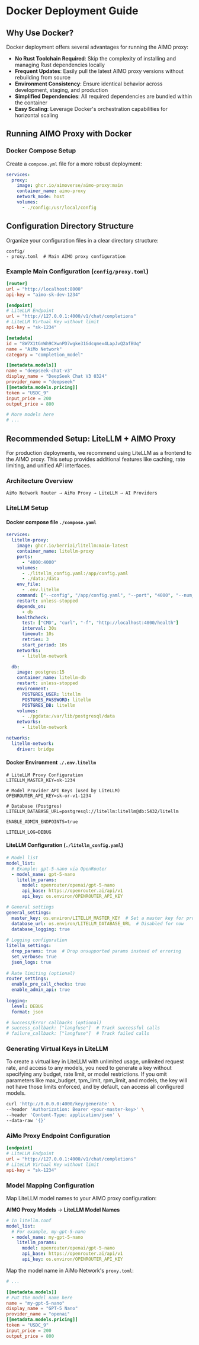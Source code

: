 # Docker Deployment Guide

## Why Use Docker?

Docker deployment offers several advantages for running the AIMO proxy:

- **No Rust Toolchain Required**: Skip the complexity of installing and managing Rust dependencies locally
- **Frequent Updates**: Easily pull the latest AIMO proxy versions without rebuilding from source
- **Environment Consistency**: Ensure identical behavior across development, staging, and production
- **Simplified Dependencies**: All required dependencies are bundled within the container
- **Easy Scaling**: Leverage Docker's orchestration capabilities for horizontal scaling

## Running AIMO Proxy with Docker

### Docker Compose Setup

Create a `compose.yml` file for a more robust deployment:

```yaml
services:
  proxy:
    image: ghcr.io/aimoverse/aimo-proxy:main
    container_name: aimo-proxy
    network_mode: host
    volumes:
      - ./config:/usr/local/config
```

## Configuration Directory Structure

Organize your configuration files in a clear directory structure:

```
config/
- proxy.toml  # Main AIMO proxy configuration
```

### Example Main Configuration (`config/proxy.toml`)

```toml
[router]
url = "http://localhost:8000"
api-key = "aimo-sk-dev-1234"

[endpoint]
# LiteLLM Endpoint
url = "http://127.0.0.1:4000/v1/chat/completions"
# LiteLLM Virtual Key without limit
api-key = "sk-1234"

[metadata]
id = "8W7X1tGnWh9CXwnPD7wgke31Gdcqmex4LapJvQ2afBUq"
name = "AiMo Network"
category = "completion_model"

[[metadata.models]]
name = "deepseek-chat-v3"
display_name = "DeepSeek Chat V3 0324"
provider_name = "deepseek"
[[metadata.models.pricing]]
token = "USDC_9"
input_price = 200
output_price = 800

# More models here
# ...
```

## Recommended Setup: LiteLLM + AIMO Proxy

For production deployments, we recommend using LiteLLM as a frontend to the AIMO proxy. This setup provides additional features like caching, rate limiting, and unified API interfaces.

### Architecture Overview

```
AiMo Network Router → AiMo Proxy → LiteLLM → AI Providers
```

### LiteLLM Setup

#### Docker compose file `./compose.yaml`

```yaml
services:
  litellm-proxy:
    image: ghcr.io/berriai/litellm:main-latest
    container_name: litellm-proxy
    ports:
      - "4000:4000"
    volumes:
      - ./litellm_config.yaml:/app/config.yaml
      - ./data:/data
    env_file:
      - .env.litellm
    command: ["--config", "/app/config.yaml", "--port", "4000", "--num_workers", "1"]
    restart: unless-stopped
    depends_on:
      - db
    healthcheck:
      test: ["CMD", "curl", "-f", "http://localhost:4000/health"]
      interval: 30s
      timeout: 10s
      retries: 3
      start_period: 10s
    networks:
      - litellm-network

  db:
    image: postgres:15
    container_name: litellm-db
    restart: unless-stopped
    environment:
      POSTGRES_USER: litellm
      POSTGRES_PASSWORD: litellm
      POSTGRES_DB: litellm
    volumes:
      - ./pgdata:/var/lib/postgresql/data
    networks:
      - litellm-network

networks:
  litellm-network:
    driver: bridge
```

#### Docker Environment `./.env.litellm`

```
# LiteLLM Proxy Configuration
LITELLM_MASTER_KEY=sk-1234

# Model Provider API Keys (used by LiteLLM)
OPENROUTER_API_KEY=sk-or-v1-1234

# Database (Postgres)
LITELLM_DATABASE_URL=postgresql://litellm:litellm@db:5432/litellm

ENABLE_ADMIN_ENDPOINTS=true

LITELLM_LOG=DEBUG
```

#### LiteLLM Configuration (`./litellm_config.yaml`)

```yaml
# Model list
model_list:
  # Example: gpt-5-nano via OpenRouter
  - model_name: gpt-5-nano
    litellm_params:
      model: openrouter/openai/gpt-5-nano
      api_base: https://openrouter.ai/api/v1
      api_key: os.environ/OPENROUTER_API_KEY

# General settings
general_settings:
  master_key: os.environ/LITELLM_MASTER_KEY  # Set a master key for proxy auth
  database_url: os.environ/LITELLM_DATABASE_URL  # Disabled for now
  database_logging: true
  
# Logging configuration
litellm_settings:
  drop_params: true  # Drop unsupported params instead of erroring
  set_verbose: true
  json_logs: true
  
# Rate limiting (optional)
router_settings:
  enable_pre_call_checks: true
  enable_admin_api: true
  
logging:
  level: DEBUG
  format: json

# Success/Error callbacks (optional)
# success_callback: ["langfuse"]  # Track successful calls
# failure_callback: ["langfuse"]  # Track failed calls
```

### Generating Virtual Keys in LiteLLM

To create a virtual key in LiteLLM with unlimited usage, unlimited request rate, and access to any models, you need to generate a key without specifying any budget, rate limit, or model restrictions. If you omit parameters like max_budget, tpm_limit, rpm_limit, and models, the key will not have those limits enforced, and by default, can access all configured models.

```bash
curl 'http://0.0.0.0:4000/key/generate' \
--header 'Authorization: Bearer <your-master-key>' \
--header 'Content-Type: application/json' \
--data-raw '{}'
```

### AiMo Proxy Endpoint Configuration

```toml
[endpoint]
# LiteLLM Endpoint
url = "http://127.0.0.1:4000/v1/chat/completions"
# LiteLLM Virtual Key without limit
api-key = "sk-1234"
```

### Model Mapping Configuration

Map LiteLLM model names to your AIMO proxy configuration:

**AIMO Proxy Models** → **LiteLLM Model Names**

```yaml
# In litellm.conf
model_list:
  # For example, my-gpt-5-nano
  - model_name: my-gpt-5-nano
    litellm_params:
      model: openrouter/openai/gpt-5-nano
      api_base: https://openrouter.ai/api/v1
      api_key: os.environ/OPENROUTER_API_KEY

```

Map the model name in AiMo Network's `proxy.toml`:

```toml
# ...

[[metadata.models]]
# Put the model name here
name = "my-gpt-5-nano"
display_name = "GPT-5 Nano"
provider_name = "openai"
[[metadata.models.pricing]]
token = "USDC_9"
input_price = 200
output_price = 800
```

